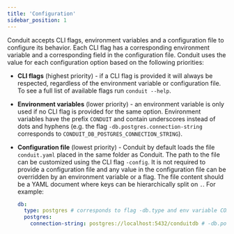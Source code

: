 ```yaml
---
title: 'Configuration'
sidebar_position: 1
---
```



Conduit accepts CLI flags, environment variables and a configuration file to
configure its behavior. Each CLI flag has a corresponding environment variable
and a corresponding field in the configuration file. Conduit uses the value for
each configuration option based on the following priorities:

- **CLI flags** (highest priority) - if a CLI flag is provided it will always be
  respected, regardless of the environment variable or configuration file. To
  see a full list of available flags run `conduit --help`.
- **Environment variables** (lower priority) - an environment variable is only
  used if no CLI flag is provided for the same option. Environment variables
  have the prefix `CONDUIT` and contain underscores instead of dots and
  hyphens (e.g. the flag `-db.postgres.connection-string` corresponds
  to `CONDUIT_DB_POSTGRES_CONNECTION_STRING`).
- **Configuration file** (lowest priority) - Conduit by default loads the
  file `conduit.yaml` placed in the same folder as Conduit. The path to the file
  can be customized using the CLI flag `-config`. It is not required to provide
  a configuration file and any value in the configuration file can be overridden
  by an environment variable or a flag. The file content should be a YAML
  document where keys can be hierarchically split on `.`. For example:

  ```yaml
  db:
    type: postgres # corresponds to flag -db.type and env variable CONDUIT_DB_TYPE
    postgres:
      connection-string: postgres://localhost:5432/conduitdb # -db.postgres.connection-string or CONDUIT_DB_POSTGRES_CONNECTION_STRING
  ```
